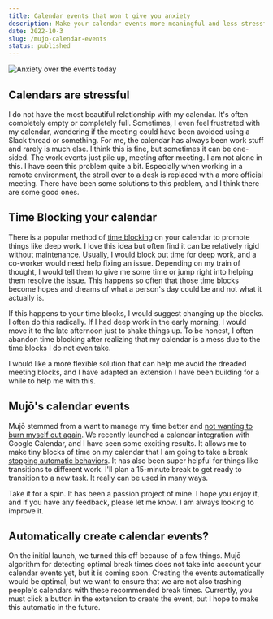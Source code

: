 ```yaml
---
title: Calendar events that won't give you anxiety
description: Make your calendar events more meaningful and less stressful using Mujō.
date: 2022-10-3
slug: /mujo-calendar-events
status: published
---
```



![Anxiety over the events today](./calendar.png)

## Calendars are stressful

I do not have the most beautiful relationship with my calendar. It's often completely empty or completely full. Sometimes, I even feel frustrated with my calendar, wondering if the meeting could have been avoided using a Slack thread or something. For me, the calendar has always been work stuff and rarely is much else. I think this is fine, but sometimes it can be one-sided. The work events just pile up, meeting after meeting. I am not alone in this. I have seen this problem quite a bit. Especially when working in a remote environment, the stroll over to a desk is replaced with a more official meeting. There have been some solutions to this problem, and I think there are some good ones.

## Time Blocking your calendar

There is a popular method of [time blocking](https://todoist.com/productivity-methods/time-blocking) on your calendar to promote things like deep work. I love this idea but often find it can be relatively rigid without maintenance. Usually, I would block out time for deep work, and a co-worker would need help fixing an issue. Depending on my train of thought, I would tell them to give me some time or jump right into helping them resolve the issue. This happens so often that those time blocks become hopes and dreams of what a person's day could be and not what it actually is.

If this happens to your time blocks, I would suggest changing up the blocks. I often do this radically. If I had deep work in the early morning, I would move it to the late afternoon just to shake things up. To be honest, I often abandon time blocking after realizing that my calendar is a mess due to the time blocks I do not even take.

I would like a more flexible solution that can help me avoid the dreaded meeting blocks, and I have adapted an extension I have been building for a while to help me with this.

## Mujō's calendar events

Mujō stemmed from a want to manage my time better and [not wanting to burn myself out again](/talks). We recently launched a calendar integration with Google Calendar, and I have seen some exciting results. It allows me to make tiny blocks of time on my calendar that I am going to take a break [stopping automatic behaviors](https://getmujo.com/automatic-v-controlled-behavior). It has also been super helpful for things like transitions to different work. I'll plan a 15-minute break to get ready to transition to a new task. It really can be used in many ways.

<Highlight
  title="Check out Mujō"
  description="Available on the Chrome Web Store"
  image={MujoLogo}
  href="https://chrome.google.com/webstore/detail/muj%C5%8D-be-mindful-of-your-t/pdhdkakfpnlcbipchahefkoaiohkehao"
/>

Take it for a spin. It has been a passion project of mine. I hope you enjoy it, and if you have any feedback, please let me know. I am always looking to improve it.

## Automatically create calendar events?

On the initial launch, we turned this off because of a few things. Mujō algorithm for detecting optimal break times does not take into account your calendar events yet, but it is coming soon. Creating the events automatically would be optimal, but we want to ensure that we are not also trashing people's calendars with these recommended break times. Currently, you must click a button in the extension to create the event, but I hope to make this automatic in the future.
